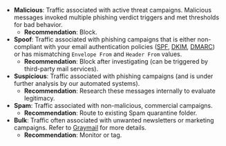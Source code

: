 - **Malicious**: Traffic associated with active threat campaigns. Malicious messages invoked multiple phishing verdict triggers and met thresholds for bad behavior.
    - **Recommendation**: Block.
- **Spoof**: Traffic associated with phishing campaigns that is either non-compliant with your email authentication policies ([SPF](https://www.cloudflare.com/en-gb/learning/dns/dns-records/dns-spf-record/), [DKIM](https://www.cloudflare.com/en-gb/learning/dns/dns-records/dns-dkim-record/), [DMARC](https://www.cloudflare.com/en-gb/learning/dns/dns-records/dns-dmarc-record/)) or has mismatching `Envelope From` and `Header From` values.
    - **Recommendation**: Block after investigating (can be triggered by third-party mail services).
- **Suspicious**: Traffic associated with phishing campaigns (and is under further analysis by our automated systems).
    - **Recommendation**: Research these messages internally to evaluate legitimacy.
- **Spam**: Traffic associated with non-malicious, commercial campaigns.
    - **Recommendation**: Route to existing Spam quarantine folder.
- **Bulk**: Traffic often associated with unwanted newsletters or marketing campaigns. Refer to [Graymail](https://en.wikipedia.org/wiki/Graymail_%28email%29) for more details.
    - **Recommendation**: Monitor or tag.